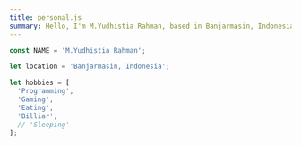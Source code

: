 ```yaml
---
title: personal.js
summary: Hello, I'm M.Yudhistia Rahman, based in Banjarmasin, Indonesia. I enjoy programming, gaming, eating, and playing billiar. Explore my world of interests!
---
```


```js
const NAME = 'M.Yudhistia Rahman';

let location = 'Banjarmasin, Indonesia';

let hobbies = [
  'Programming',
  'Gaming',
  'Eating',
  'Billiar',
  // 'Sleeping'
];

```

